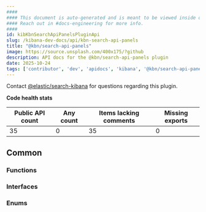 ```yaml
---
####
#### This document is auto-generated and is meant to be viewed inside our experimental, new docs system.
#### Reach out in #docs-engineering for more info.
####
id: kibKbnSearchApiPanelsPluginApi
slug: /kibana-dev-docs/api/kbn-search-api-panels
title: "@kbn/search-api-panels"
image: https://source.unsplash.com/400x175/?github
description: API docs for the @kbn/search-api-panels plugin
date: 2025-10-24
tags: ['contributor', 'dev', 'apidocs', 'kibana', '@kbn/search-api-panels']
---
```




Contact [@elastic/search-kibana](https://github.com/orgs/elastic/teams/search-kibana) for questions regarding this plugin.

**Code health stats**

| Public API count  | Any count | Items lacking comments | Missing exports |
|-------------------|-----------|------------------------|-----------------|
| 35 | 0 | 35 | 0 |

## Common

### Functions
<DocDefinitionList data={kbnSearchApiPanelsObj.common.functions}/>

### Interfaces
<DocDefinitionList data={kbnSearchApiPanelsObj.common.interfaces}/>

### Enums
<DocDefinitionList data={kbnSearchApiPanelsObj.common.enums}/>

